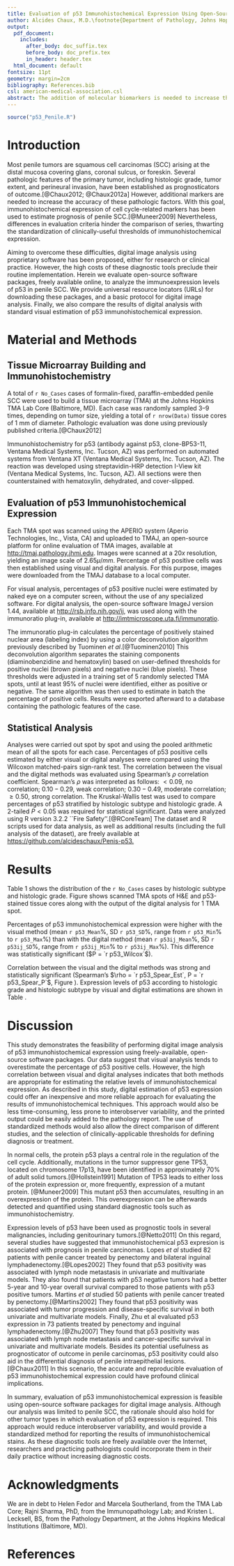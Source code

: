 ```yaml
---
title: Evaluation of p53 Immunohistochemical Expression Using Open-Source Software for Digital Image Analysis. A Tissue Microarray Study of Penile Squamous Cell Carcinomas
author: Alcides Chaux, M.D.\footnote{Department of Pathology, Johns Hopkins Medical Institutions, Baltimore, MD; Department of Scientific Research, Norte University, Asunción; Centro para el Desarrollo de la Investigación Científica (CEDIC), Asunción} Arthur L. Burnett, M.D.\footnote{Department of Urology, Johns Hopkins Medical Institutions, Baltimore, MD} George J. Netto, M.D.\footnote{Departments of Urology, Oncology, and Pathology, Johns Hopkins Medical Institutions, Baltimore, MD}
output:
  pdf_document:
    includes:
      after_body: doc_suffix.tex
      before_body: doc_prefix.tex
      in_header: header.tex
  html_document: default
fontsize: 11pt
geometry: margin=2cm
bibliography: References.bib
csl: american-medical-association.csl
abstract: The addition of molecular biomarkers is needed to increase the accuracy of pathologic factors as prognosticators of outcome in penile squamous cell carcinomas (SCC). Evaluation of these biomarkers is usually carried out by immunohistochemistry. Herein we assess p53 immunohistochemical expression on tissue samples of penile SCC using freely-available, open-source software packages for digital image analysis. We also compared the results of digital analysis with standard visual estimation. Percentages of p53 positive cells were higher by visual estimation than by digital analysis. However, correlation was high between both methods. Our study shows that evaluation of p53 immunohistochemical expression is feasible using open-source software packages for digital image analysis. Although our analysis was limited to penile SCC, the rationale should also hold for other tumor types in which evaluation of p53 immunohistochemical expression is required. This approach would reduce interobserver variability, and would provide a standardized method for reporting the results of immunohistochemical stains. As these diagnostic tools are freely-available online, researchers and practicing pathologists could incorporate them in their daily practice without increasing diagnostic costs.
---
```


```r
source("p53_Penile.R")
```

# Introduction
Most penile tumors are squamous cell carcinomas (SCC) arising at the distal mucosa covering glans, coronal sulcus, or foreskin. Several pathologic features of the primary tumor, including histologic grade, tumor extent, and perineural invasion, have been established as prognosticators of outcome.[@Chaux2012; @Chaux2012a] However, additional markers are needed to increase the accuracy of these pathologic factors. With this goal, immunohistochemical expression of cell cycle-related markers has been used to estimate prognosis of penile SCC.[@Muneer2009] Nevertheless, differences in evaluation criteria hinder the comparison of series, thwarting the standardization of clinically-useful thresholds of immunohistochemical expression.

Aiming to overcome these difficulties, digital image analysis using proprietary software has been proposed, either for research or clinical practice. However, the high costs of these diagnostic tools preclude their routine implementation. Herein we evaluate open-source software packages, freely available online, to analyze the immunoexpression levels of p53 in penile SCC. We provide universal resource locators (URLs) for downloading these packages, and a basic protocol for digital image analysis. Finally, we also compare the results of digital analysis with standard visual estimation of p53 immunohistochemical expression.

# Material and Methods
## Tissue Microarray Building and Immunohistochemistry
A total of `r No_Cases` cases of formalin-fixed, paraffin-embedded penile SCC were used to build a tissue microarray (TMA) at the Johns Hopkins TMA Lab Core (Baltimore, MD). Each case was randomly sampled 3–9 times, depending on tumor size, yielding a total of `r nrow(Data)` tissue cores of 1 mm of diameter. Pathologic evaluation was done using previously published criteria.[@Chaux2012]

Immunohistochemistry for p53 (antibody against p53, clone-BP53-11, Ventana Medical Systems, Inc. Tucson, AZ) was performed on automated systems from Ventana XT (Ventana Medical Systems, Inc. Tucson, AZ). The reaction was developed using streptavidin-HRP detection I-View kit (Ventana Medical Systems, Inc. Tucson, AZ). All sections were then counterstained with hematoxylin, dehydrated, and cover-slipped.

## Evaluation of p53 Immunohistochemical Expression
Each TMA spot was scanned using the APERIO system (Aperio Technologies, Inc., Vista, CA) and uploaded to TMAJ, an open-source platform for online evaluation of TMA images, available at <http://tmaj.pathology.jhmi.edu>. Images were scanned at a $20x$ resolution, yielding an image scale of $2.65 \mu/mm$. Percentage of p53 positive cells was then established using visual and digital analysis. For this purpose, images were downloaded from the TMAJ database to a local computer.

For visual analysis, percentages of p53 positive nuclei were estimated by naked eye on a computer screen, without the use of any specialized software. For digital analysis, the open-source software ImageJ version 1.44, available at <http://rsb.info.nih.gov/ij>, was used along with the immunoratio plug-in, available at <http://imtmicroscope.uta.fi/immunoratio>.

The immunoratio plug-in calculates the percentage of positively stained nuclear area (labeling index) by using a color deconvolution algorithm previously described by Tuominen *et al*.[@Tuominen2010] This deconvolution algorithm separates the staining components (diaminobenzidine and hematoxylin) based on user-defined thresholds for positive nuclei (brown pixels) and negative nuclei (blue pixels). These thresholds were adjusted in a training set of 5 randomly selected TMA spots, until at least 95% of nuclei were identified, either as positive or negative. The same algorithm was then used to estimate in batch the percentage of positive cells. Results were exported afterward to a database containing the pathologic features of the case.

## Statistical Analysis
Analyses were carried out spot by spot and using the pooled arithmetic mean of all the spots for each case. Percentages of p53 positive cells estimated by either visual or digital analyses were compared using the Wilcoxon matched-pairs sign-rank test. The correlation between the visual and the digital methods was evaluated using Spearman’s $\rho$ correlation coefficient. Spearman’s $\rho$ was interpreted as follows: $< 0.09$, no correlation; $0.10-0.29$, weak correlation; $0.30-0.49$, moderate correlation; $\geq 0.50$, strong correlation. The Kruskal-Wallis test was used to compare percentages of p53 stratified by histologic subtype and histologic grade. A 2-tailed $P < 0.05$ was required for statistical significant. Data were analyzed using R version 3.2.2 ``Fire Safety''.[@RCoreTeam] The dataset and R scripts used for data analysis, as well as additional results (including the full analysis of the dataset), are freely available at <https://github.com/alcideschaux/Penis-p53.>

\begin{figure*}
  \centering
  \includegraphics[width=\linewidth]{Fig1}
  \caption{Output of digital analysis for p53 expression. The left figure is the original p53-stained tissue microarray spot. The right figure shows the results of the digital analysis. Detailed description of the algorithm used for digital analysis is provided at \url{http://imtmicroscope.uta.fi/immunoratio}.}
  \label{Fig1}
\end{figure*}

\begin{figure*}
\centering
  \includegraphics[width=\linewidth]{Fig2}
  \caption{Immunohistochemical Expression of p53 by Visual and Digital Evaluation. A) Boxplots showing the distribution of p53 positive cells with higher percentages using the visual estimation; B) Scatter plot of p53 immunohistochemical expression by visual estimation and digital analysis showing a high correlation between these 2 methods. The blue line represents the regression line. For both plots base-10 logarithmic transformation of p53 percentages were used to aid in data visualization.}
  \label{Fig2}
\end{figure*}

\begin{table*}
\centering
\caption {Mean Percentage and Standard Deviation of p53 Positive Cells using Visual Estimation and Digital Analysis, by Histologic Subtype and Grade}
\label{Tab1}
\begin{tabular}{lccccc}
\hline
~ & No. cases & Visual estimation & P value & Digital estimation & P value \\
\hline
\textbf{Histologic subtype} & ~ & ~ & `r KW_p53_s` & ~ & `r KW_ijp53_s` \\
\hspace{2ex} Usual SCC
  & `r T1_s[1,2]`
  & `r T1_p53_s[1,3]` (`r T1_p53_s[1,4]`)
  & ~
  & `r T1_p53_s[1,5]` (`r T1_p53_s[1,6]`)
  & ~  \\
\hspace{2ex} Warty-basaloid SCC
  & `r T1_s[2,2]`
  & `r T1_p53_s[2,3]` (`r T1_p53_s[2,4]`)
  & ~
  & `r T1_p53_s[2,5]` (`r T1_p53_s[2,6]`)
  & ~ \\
\hspace{2ex} Basaloid SCC
  & `r T1_s[3,2]`
  & `r T1_p53_s[3,3]` (`r T1_p53_s[3,4]`)
  & ~
  & `r T1_p53_s[3,5]` (`r T1_p53_s[3,6]`)
  & ~ \\
\hspace{2ex} Warty SCC
  & `r T1_s[4,2]`
  & `r T1_p53_s[4,3]` (`r T1_p53_s[4,4]`)
  & ~
  & `r T1_p53_s[4,5]` (`r T1_p53_s[4,6]`)
  & ~ \\
\hspace{2ex} Papillary SCC
  & `r T1_s[5,2]`
  & `r T1_p53_s[5,3]` (`r T1_p53_s[5,4]`)
  & ~
  & `r T1_p53_s[5,5]` (`r T1_p53_s[5,6]`)
  & ~ \\
\textbf{Histologic grade} & ~ & ~ & `r KW_p53_hg` & ~ & `r KW_ijp53_hg` \\
\hspace{2ex} Grade 1
  & `r T1_hg[1,2]`
  & `r T1_p53_hg[1,3]` (`r T1_p53_hg[1,4]`)
  & ~
  & `r T1_p53_hg[1,5]` (`r T1_p53_hg[1,6]`)
  & ~ \\
\hspace{2ex} Grade 2
  & `r T1_hg[2,2]`
  & `r T1_p53_hg[2,3]` (`r T1_p53_hg[2,4]`)
  & ~
  & `r T1_p53_hg[2,5]` (`r T1_p53_hg[2,6]`)
  & ~ \\
\hspace{2ex} Grade 3
  & `r T1_hg[3,2]`
  & `r T1_p53_hg[3,3]` (`r T1_p53_hg[3,4]`)
  & ~
  & `r T1_p53_hg[3,5]` (`r T1_p53_hg[3,6]`)
  & ~ \\
\hline
\end{tabular}
\end{table*}

# Results
Table 1 shows the distribution of the `r No_Cases` cases by histologic subtype and histologic grade. Figure \ref{Fig1} shows scanned TMA spots of H&E and p53-stained tissue cores along with the output of the digital analysis for 1 TMA spot.

Percentages of p53 immunohistochemical expression were higher with the visual method (mean `r p53_Mean`%, SD `r p53_SD`%, range from `r p53_Min`% to `r p53_Max`%) than with the digital method (mean `r p53ij_Mean`%, SD `r p53ij_SD`%, range from `r p53ij_Min`% to `r p53ij_Max`%). This difference was statistically significant ($P = `r p53_Wilcox`$).

Correlation between the visual and the digital methods was strong and statistically significant (Spearman's $\rho = `r p53_Spear_Est`, P = `r p53_Spear_P`$, Figure \ref{Fig2}). Expression levels of p53 according to histologic grade and histologic subtype by visual and digital estimations are shown in Table \ref{Tab1}.

# Discussion
This study demonstrates the feasibility of performing digital image analysis of p53 immunohistochemical expression using freely-available, open-source software packages. Our data suggest that visual analysis tends to overestimate the percentage of p53 positive cells. However, the high correlation between visual and digital analyses indicates that both methods are appropriate for estimating the relative levels of immunohistochemical expression. As described in this study, digital estimation of p53 expression could offer an inexpensive and more reliable approach for evaluating the results of immunohistochemical techniques. This approach would also be less time-consuming, less prone to interobserver variability, and the printed output could be easily added to the pathology report. The use of standardized methods would also allow the direct comparison of different studies, and the selection of clinically-applicable thresholds for defining diagnosis or treatment.

In normal cells, the protein p53 plays a central role in the regulation of the cell cycle. Additionally, mutations in the tumor suppressor gene TP53, located on chromosome 17p13, have been identified in approximately 70% of adult solid tumors.[@Hollstein1991] Mutation of TP53 leads to either loss of the protein expression or, more frequently, expression of a mutant protein. [@Muneer2009] This mutant p53 then accumulates, resulting in an overexpression of the protein. This overexpression can be afterwards detected and quantified using standard diagnostic tools such as immunohistochemistry.

Expression levels of p53 have been used as prognostic tools in several malignancies, including genitourinary tumors.[@Netto2011] On this regard, several studies have suggested that immunohistochemical p53 expresion is associated with prognosis in penile carcinomas. Lopes *et al* studied 82 patients with penile cancer treated by penectomy and bilateral inguinal lymphadenectomy.[@Lopes2002] They found that p53 positivity was associated with lymph node metastasis in univariate and multivariate models. They also found that patients with p53 negative tumors had a better 5-year and 10-year overall survival compared to those patients with p53 positive tumors. Martins *et al* studied 50 patients with penile cancer treated by penectomy.[@Martins2002] They found that p53 positivity was associated with tumor progression and disease-specific survival in both univariate and multivariate models. Finally, Zhu et al evaluated p53 expression in 73 patients treated by penectomy and inguinal lymphadenectomy.[@Zhu2007] They found that p53 positivity was associated with lymph node metastasis and cancer-specific survival in univariate and multivariate models. Besides its potential usefulness as prognosticator of outcome in penile carcinomas, p53 positivity could also aid in the differential diagnosis of penile intraepithelial lesions.[@Chaux2011] In this scenario, the accurate and reproducible evaluation of p53 immunohistochemical expression could have profound clinical implications.

In summary, evaluation of p53 immunohistochemical expression is feasible using open-source software packages for digital image analysis. Although our analysis was limited to penile SCC, the rationale should also hold for other tumor types in which evaluation of p53 expression is required. This approach would reduce interobserver variability, and would provide a standardized method for reporting the results of immunohistochemical stains. As these diagnostic tools are freely available over the Internet, researchers and practicing pathologists could incorporate them in their daily practice without increasing diagnostic costs.

# Acknowledgments
We are in debt to Helen Fedor and Marcela Southerland, from the TMA Lab Core; Rajni Sharma, PhD, from the Immunopathology Lab; and Kristen L. Lecksell, BS, from the Pathology Department, at the Johns Hopkins Medical Institutions (Baltimore, MD).

# References
